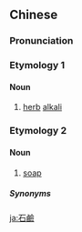 {{also|石碱}}
==Chinese==
{{zh-forms|s=石碱}}

===Pronunciation===
{{zh-pron
|m=shíjiǎn
|c=sek6 gaan2
|h=pfs=sa̍k-kién
|cat=n
}}

===Etymology 1===

====Noun====
{{zh-noun}}

# {{lb|zh|TCM}} [[herb]] [[alkali]]

===Etymology 2===
{{bor|hak|ja|-}} {{ja-r|石鹸|せっけん}}

====Noun====
{{zh-noun}}

# {{lb|zh|Taiwan|_|Hakka}} [[soap]]

=====Synonyms=====
{{zh-dial|肥皂}}

[[ja:石鹼]]